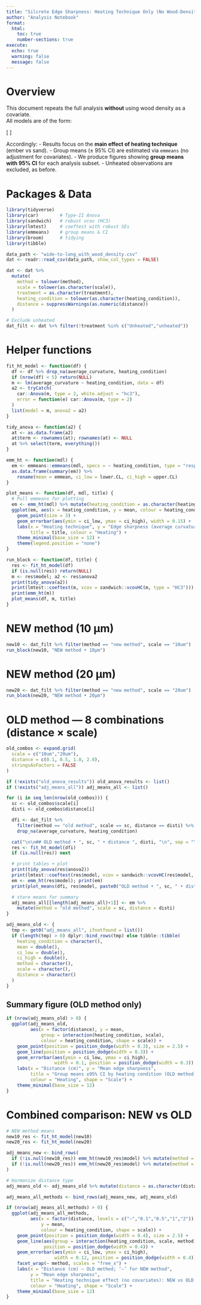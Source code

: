 ```yaml
---
title: "Silcrete Edge Sharpness: Heating Technique Only (No Wood-Density Covariate)"
author: "Analysis Notebook"
format:
  html:
    toc: true
    number-sections: true
execute:
  echo: true
  warning: false
  message: false
---
```


# Overview

This document repeats the full analysis **without** using wood density as a covariate.  
All models are of the form:

\[
\text{average\_curvature} \sim \text{heating\_condition}
\]

Accordingly:
- Results focus on the **main effect of heating technique** (ember vs sand).
- Group means (± 95% CI) are estimated via `emmeans` (no adjustment for covariates).
- We produce figures showing **group means with 95% CI** for each analysis subset.
- Unheated observations are excluded, as before.

# Packages & Data

```r
library(tidyverse)
library(car)        # Type-II Anova
library(sandwich)   # robust vcov (HC3)
library(lmtest)     # coeftest with robust SEs
library(emmeans)    # group means & CI
library(broom)      # tidying
library(tibble)

data_path <- "wide-to-long_with_wood_density.csv"
dat <- readr::read_csv(data_path, show_col_types = FALSE)

dat <- dat %>%
  mutate(
    method = tolower(method),
    scale = tolower(as.character(scale)),
    treatment = as.character(treatment),
    heating_condition = tolower(as.character(heating_condition)),
    distance = suppressWarnings(as.numeric(distance))
  )

# Exclude unheated
dat_filt <- dat %>% filter(!treatment %in% c("Unheated","unheated"))
```

# Helper functions

```r
fit_ht_model <- function(df) {
  df <- df %>% drop_na(average_curvature, heating_condition)
  if (nrow(df) < 5) return(NULL)
  m <- lm(average_curvature ~ heating_condition, data = df)
  a2 <- tryCatch(
    car::Anova(m, type = 2, white.adjust = "hc3"),
    error = function(e) car::Anova(m, type = 2)
  )
  list(model = m, anova2 = a2)
}

tidy_anova <- function(a2) {
  at <- as.data.frame(a2)
  at$term <- rownames(at); rownames(at) <- NULL
  at %>% select(term, everything())
}

emm_ht <- function(mdl) {
  em <- emmeans::emmeans(mdl, specs = ~ heating_condition, type = "response")
  as.data.frame(summary(em)) %>%
    rename(mean = emmean, ci_low = lower.CL, ci_high = upper.CL)
}

plot_means <- function(df, mdl, title) {
  # Pull emmeans for plotting
  em <- emm_ht(mdl) %>% mutate(heating_condition = as.character(heating_condition))
  ggplot(em, aes(x = heating_condition, y = mean, colour = heating_condition)) +
    geom_point(size = 3) +
    geom_errorbar(aes(ymin = ci_low, ymax = ci_high), width = 0.15) +
    labs(x = "Heating technique", y = "Edge sharpness (average curvature)",
         title = title, colour = "Heating") +
    theme_minimal(base_size = 12) +
    theme(legend.position = "none")
}

run_block <- function(df, title) {
  res <- fit_ht_model(df)
  if (is.null(res)) return(NULL)
  m <- res$model; a2 <- res$anova2
  print(tidy_anova(a2))
  print(lmtest::coeftest(m, vcov = sandwich::vcovHC(m, type = "HC3")))
  print(emm_ht(m))
  plot_means(df, m, title)
}
```

# NEW method (10 µm)

```r
new10 <- dat_filt %>% filter(method == "new method", scale == "10um")
run_block(new10, "NEW method • 10µm")
```

# NEW method (20 µm)

```r
new20 <- dat_filt %>% filter(method == "new method", scale == "20um")
run_block(new20, "NEW method • 20µm")
```

# OLD method — 8 combinations (distance × scale)

```r
old_combos <- expand.grid(
  scale = c("10um","20um"),
  distance = c(0.1, 0.5, 1.0, 2.0),
  stringsAsFactors = FALSE
)

if (!exists("old_anova_results")) old_anova_results <- list()
if (!exists("adj_means_all")) adj_means_all <- list()

for (i in seq_len(nrow(old_combos))) {
  sc <- old_combos$scale[i]
  disti <- old_combos$distance[i]

  dfi <- dat_filt %>%
    filter(method == "old method", scale == sc, distance == disti) %>%
    drop_na(average_curvature, heating_condition)

  cat("\n\n## OLD method • ", sc, " • distance ", disti, "\n", sep = "")
  res <- fit_ht_model(dfi)
  if (is.null(res)) next

  # print tables + plot
  print(tidy_anova(res$anova2))
  print(lmtest::coeftest(res$model, vcov = sandwich::vcovHC(res$model, type = "HC3")))
  em <- emm_ht(res$model); print(em)
  print(plot_means(dfi, res$model, paste0("OLD method • ", sc, " • distance ", disti)))

  # store means for summary
  adj_means_all[[length(adj_means_all)+1]] <- em %>%
    mutate(method = "old method", scale = sc, distance = disti)
}

adj_means_old <- {
  tmp <- get0("adj_means_all", ifnotfound = list())
  if (length(tmp) > 0) dplyr::bind_rows(tmp) else tibble::tibble(
    heating_condition = character(),
    mean = double(),
    ci_low = double(),
    ci_high = double(),
    method = character(),
    scale = character(),
    distance = character()
  )
}
```

## Summary figure (OLD method only)

```r
if (nrow(adj_means_old) > 0) {
  ggplot(adj_means_old,
         aes(x = factor(distance), y = mean,
             group = interaction(heating_condition, scale),
             colour = heating_condition, shape = scale)) +
    geom_point(position = position_dodge(width = 0.3), size = 2.5) +
    geom_line(position = position_dodge(width = 0.3)) +
    geom_errorbar(aes(ymin = ci_low, ymax = ci_high),
                  width = 0.1, position = position_dodge(width = 0.3)) +
    labs(x = "Distance (cm)", y = "Mean edge sharpness",
         title = "Group means ±95% CI by heating condition (OLD method)",
         colour = "Heating", shape = "Scale") +
    theme_minimal(base_size = 12)
}
```

# Combined comparison: NEW vs OLD

```r
# NEW method means
new10_res <- fit_ht_model(new10)
new20_res <- fit_ht_model(new20)

adj_means_new <- bind_rows(
  if (!is.null(new10_res)) emm_ht(new10_res$model) %>% mutate(method = "new method", scale = "10um", distance = "—"),
  if (!is.null(new20_res)) emm_ht(new20_res$model) %>% mutate(method = "new method", scale = "20um", distance = "—")
)

# Harmonize distance type
adj_means_old <- adj_means_old %>% mutate(distance = as.character(distance))

adj_means_all_methods <- bind_rows(adj_means_new, adj_means_old)

if (nrow(adj_means_all_methods) > 0) {
  ggplot(adj_means_all_methods,
         aes(x = factor(distance, levels = c("—","0.1","0.5","1","2")),
             y = mean,
             colour = heating_condition, shape = scale)) +
    geom_point(position = position_dodge(width = 0.4), size = 2.5) +
    geom_line(aes(group = interaction(heating_condition, scale, method)),
              position = position_dodge(width = 0.4)) +
    geom_errorbar(aes(ymin = ci_low, ymax = ci_high),
                  width = 0.12, position = position_dodge(width = 0.4)) +
    facet_wrap(~ method, scales = "free_x") +
    labs(x = "Distance (cm) — OLD method; ‘—’ for NEW method",
         y = "Mean edge sharpness",
         title = "Heating technique effect (no covariates): NEW vs OLD method",
         colour = "Heating", shape = "Scale") +
    theme_minimal(base_size = 12)
}
```
